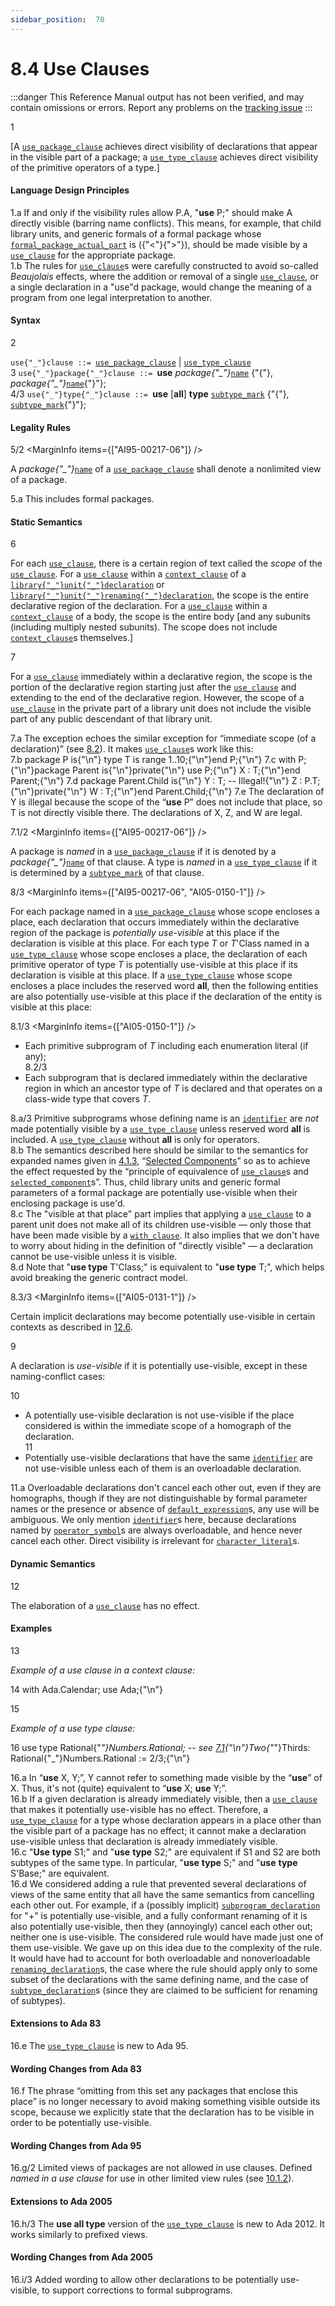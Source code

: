 ```yaml
---
sidebar_position:  70
---
```


# 8.4 Use Clauses

:::danger
This Reference Manual output has not been verified,
and may contain omissions or errors.
Report any problems on the [tracking issue](https://github.com/ada-lang-io/ada-lang-io/issues/20)
:::


<MarginText>1</MarginText>
<p>[A <code><a href="/docs/arm/AA-8/AA-8.4#S0236">use_package_clause</a></code> achieves direct visibility of declarations that appear in the visible part of a package; a <code><a href="/docs/arm/AA-8/AA-8.4#S0237">use_type_clause</a></code> achieves direct visibility of the primitive operators of a type.] <br /></p>


#### Language Design Principles

<AnnotatedOnly>
<MarginText>1.a</MarginText>
<Admonition type="aarm" aarm="note">
If and only if the visibility rules allow P.A, "<strong>use</strong> P;" should make A directly visible (barring name conflicts). This means, for example, that child library units, and generic formals of a formal package whose <code><a href="/docs/arm/AA-12/AA-12.7#S0341">formal_package_actual_part</a></code> is ({"<"}{">"}), should be made visible by a <code><a href="/docs/arm/AA-8/AA-8.4#S0235">use_clause</a></code> for the appropriate package.<br />
</Admonition>
</AnnotatedOnly>

<AnnotatedOnly>
<MarginText>1.b</MarginText>
<Admonition type="aarm" aarm="note">
The rules for <code><a href="/docs/arm/AA-8/AA-8.4#S0235">use_clause</a></code>s were carefully constructed to avoid so-called <em>Beaujolais</em> effects, where the addition or removal of a single <code><a href="/docs/arm/AA-8/AA-8.4#S0235">use_clause</a></code>, or a single declaration in a "use"d package, would change the meaning of a program from one legal interpretation to another. <br />
</Admonition>
</AnnotatedOnly>


#### Syntax

<MarginText>2</MarginText>

<CodeBlock>
<code>use{"_"}clause</code><a id="S0235"></a><code> ::= </code><code><a href="/docs/arm/AA-8/AA-8.4#S0236">use_package_clause</a></code> | <code><a href="/docs/arm/AA-8/AA-8.4#S0237">use_type_clause</a></code><br />

</CodeBlock>
<MarginText>3</MarginText>

<CodeBlock>
<code>use{"_"}package{"_"}clause</code><a id="S0236"></a><code> ::= </code><strong>use</strong> <em>package{"_"}</em><code><a href="/docs/arm/AA-4/AA-4.1#S0091">name</a></code> {"{"}, <em>package{"_"}</em><code><a href="/docs/arm/AA-4/AA-4.1#S0091">name</a></code>{"}"};<br />

</CodeBlock>
<MarginText>4/3</MarginText>
<MarginInfo items={["AI05-0150-1"]} />

<CodeBlock>
<code>use{"_"}type{"_"}clause</code><a id="S0237"></a><code> ::= </code><strong>use</strong> [<strong>all</strong>] <strong>type</strong> <code><a href="/docs/arm/AA-3/AA-3.2#S0028">subtype_mark</a></code> {"{"}, <code><a href="/docs/arm/AA-3/AA-3.2#S0028">subtype_mark</a></code>{"}"};<br />

</CodeBlock>

#### Legality Rules

<MarginText>5/2</MarginText>
<MarginInfo items={["AI95-00217-06"]} />
<p>A <em>package{"_"}</em><code><a href="/docs/arm/AA-4/AA-4.1#S0091">name</a></code> of a <code><a href="/docs/arm/AA-8/AA-8.4#S0236">use_package_clause</a></code> shall denote a nonlimited view of a package. <br /></p>

<AnnotatedOnly>
<MarginText>5.a</MarginText>
<Admonition type="aarm" aarm="ramification">
<strong></strong>This includes formal packages. <br />
</Admonition>
</AnnotatedOnly>


#### Static Semantics

<MarginText>6</MarginText>
<p>For each <code><a href="/docs/arm/AA-8/AA-8.4#S0235">use_clause</a></code>, there is a certain region of text called the <em>scope</em> of the <code><a href="/docs/arm/AA-8/AA-8.4#S0235">use_clause</a></code>. For a <code><a href="/docs/arm/AA-8/AA-8.4#S0235">use_clause</a></code> within a <code><a href="/docs/arm/AA-10/AA-10.1#S0292">context_clause</a></code> of a <code><a href="/docs/arm/AA-10/AA-10.1#S0288">library{"_"}unit{"_"}declaration</a></code> or <code><a href="/docs/arm/AA-10/AA-10.1#S0289">library{"_"}unit{"_"}renaming{"_"}declaration</a></code>, the scope is the entire declarative region of the declaration. For a <code><a href="/docs/arm/AA-8/AA-8.4#S0235">use_clause</a></code> within a <code><a href="/docs/arm/AA-10/AA-10.1#S0292">context_clause</a></code> of a body, the scope is the entire body [and any subunits (including multiply nested subunits). The scope does not include <code><a href="/docs/arm/AA-10/AA-10.1#S0292">context_clause</a></code>s themselves.]<br /></p>

<MarginText>7</MarginText>
<p>For a <code><a href="/docs/arm/AA-8/AA-8.4#S0235">use_clause</a></code> immediately within a declarative region, the scope is the portion of the declarative region starting just after the <code><a href="/docs/arm/AA-8/AA-8.4#S0235">use_clause</a></code> and extending to the end of the declarative region. However, the scope of a <code><a href="/docs/arm/AA-8/AA-8.4#S0235">use_clause</a></code> in the private part of a library unit does not include the visible part of any public descendant of that library unit. <br /></p>

<AnnotatedOnly>
<MarginText>7.a</MarginText>
<Admonition type="aarm" aarm="reason">
<strong></strong>The exception echoes the similar exception for &ldquo;immediate scope (of a declaration)&rdquo; (see <a href="/docs/arm/AA-8/AA-8.2">8.2</a>). It makes <code><a href="/docs/arm/AA-8/AA-8.4#S0235">use_clause</a></code>s work like this: <br />
</Admonition>
</AnnotatedOnly>

<AnnotatedOnly>
<MarginText>7.b</MarginText>
<CodeBlock language="ada">
package P is{"\n"}    type T is range 1..10;{"\n"}end P;{"\n"}
<MarginText>7.c</MarginText>
with P;{"\n"}package Parent is{"\n"}private{"\n"}    use P;{"\n"}    X : T;{"\n"}end Parent;{"\n"}
<MarginText>7.d</MarginText>
package Parent.Child is{"\n"}    Y : T; -- Illegal!{"\n"}    Z : P.T;{"\n"}private{"\n"}    W : T;{"\n"}end Parent.Child;{"\n"}

</CodeBlock>
</AnnotatedOnly>
<AnnotatedOnly>
<MarginText>7.e</MarginText>
<Admonition type="aarm" aarm="note">
The declaration of Y is illegal because the scope of the &ldquo;<strong>use</strong> P&rdquo; does not include that place, so T is not directly visible there. The declarations of X, Z, and W are legal. <br />
</Admonition>
</AnnotatedOnly>

<MarginText>7.1/2</MarginText>
<MarginInfo items={["AI95-00217-06"]} />
<p>A package is <em>named</em> in a <code><a href="/docs/arm/AA-8/AA-8.4#S0236">use_package_clause</a></code> if it is denoted by a <em>package{"_"}</em><code><a href="/docs/arm/AA-4/AA-4.1#S0091">name</a></code> of that clause. A type is <em>named</em> in a <code><a href="/docs/arm/AA-8/AA-8.4#S0237">use_type_clause</a></code> if it is determined by a <code><a href="/docs/arm/AA-3/AA-3.2#S0028">subtype_mark</a></code> of that clause.<br /></p>

<MarginText>8/3</MarginText>
<MarginInfo items={["AI95-00217-06", "AI05-0150-1"]} />
<p>For each package named in a <code><a href="/docs/arm/AA-8/AA-8.4#S0236">use_package_clause</a></code> whose scope encloses a place, each declaration that occurs immediately within the declarative region of the package is <em>potentially use-visible</em> at this place if the declaration is visible at this place. For each type <em>T</em> or <em>T</em>'Class named in a <code><a href="/docs/arm/AA-8/AA-8.4#S0237">use_type_clause</a></code> whose scope encloses a place, the declaration of each primitive operator of type <em>T</em> is potentially use-visible at this place if its declaration is visible at this place. If a <code><a href="/docs/arm/AA-8/AA-8.4#S0237">use_type_clause</a></code> whose scope encloses a place includes the reserved word <strong>all</strong>, then the following entities are also potentially use-visible at this place if the declaration of the entity is visible at this place: <br /></p>

<MarginText>8.1/3</MarginText>
<MarginInfo items={["AI05-0150-1"]} />
<ul>
<li>Each primitive subprogram of <em>T</em> including each enumeration literal (if any);<br /></li>
<MarginText>8.2/3</MarginText>
<MarginInfo items={["AI05-0150-1"]} />
<li>Each subprogram that is declared immediately within the declarative region in which an ancestor type of <em>T</em> is declared and that operates on a class-wide type that covers <em>T</em>. <br /></li>
</ul>
<AnnotatedOnly>
<MarginText>8.a/3</MarginText>
<MarginInfo items={["AI05-0150-1"]} />
<Admonition type="aarm" aarm="ramification">
<strong></strong>Primitive subprograms whose defining name is an <code><a href="/docs/arm/AA-2/AA-2.3#S0002">identifier</a></code> are <em>not</em> made potentially visible by a <code><a href="/docs/arm/AA-8/AA-8.4#S0237">use_type_clause</a></code> unless reserved word <strong>all</strong> is included. A <code><a href="/docs/arm/AA-8/AA-8.4#S0237">use_type_clause</a></code> without <strong>all</strong> is only for operators.<br />
</Admonition>
</AnnotatedOnly>

<AnnotatedOnly>
<MarginText>8.b</MarginText>
<Admonition type="aarm" aarm="note">
The semantics described here should be similar to the semantics for expanded names given in <a href="/docs/arm/AA-4/AA-4.1#Subclause_4.1.3">4.1.3</a>, &ldquo;<a href="/docs/arm/AA-4/AA-4.1#Subclause_4.1.3">Selected Components</a>&rdquo; so as to achieve the effect requested by the &ldquo;principle of equivalence of <code><a href="/docs/arm/AA-8/AA-8.4#S0235">use_clause</a></code>s and <code><a href="/docs/arm/AA-4/AA-4.1#S0098">selected_component</a></code>s&rdquo;. Thus, child library units and generic formal parameters of a formal package are potentially use-visible when their enclosing package is use'd.<br />
</Admonition>
</AnnotatedOnly>

<AnnotatedOnly>
<MarginText>8.c</MarginText>
<Admonition type="aarm" aarm="note">
The "visible at that place" part implies that applying a <code><a href="/docs/arm/AA-8/AA-8.4#S0235">use_clause</a></code> to a parent unit does not make all of its children use-visible &mdash; only those that have been made visible by a <code><a href="/docs/arm/AA-10/AA-10.1#S0294">with_clause</a></code>. It also implies that we don't have to worry about hiding in the definition of "directly visible" &mdash; a declaration cannot be use-visible unless it is visible.<br />
</Admonition>
</AnnotatedOnly>

<AnnotatedOnly>
<MarginText>8.d</MarginText>
<Admonition type="aarm" aarm="note">
Note that "<strong>use type</strong> T'Class;" is equivalent to "<strong>use type</strong> T;", which helps avoid breaking the generic contract model. <br />
</Admonition>
</AnnotatedOnly>

<MarginText>8.3/3</MarginText>
<MarginInfo items={["AI05-0131-1"]} />
<p>Certain implicit declarations may become potentially use-visible in certain contexts as described in <a href="/docs/arm/AA-12/AA-12.6">12.6</a>.<br /></p>

<MarginText>9</MarginText>
<p>A declaration is <em>use-visible</em> if it is potentially use-visible, except in these naming-conflict cases: <br /></p>

<MarginText>10</MarginText>
<ul>
<li>A potentially use-visible declaration is not use-visible if the place considered is within the immediate scope of a homograph of the declaration.<br /></li>
<MarginText>11</MarginText>
<li>Potentially use-visible declarations that have the same <code><a href="/docs/arm/AA-2/AA-2.3#S0002">identifier</a></code> are not use-visible unless each of them is an overloadable declaration. <br /></li>
</ul>
<AnnotatedOnly>
<MarginText>11.a</MarginText>
<Admonition type="aarm" aarm="ramification">
<strong></strong>Overloadable declarations don't cancel each other out, even if they are homographs, though if they are not distinguishable by formal parameter names or the presence or absence of <code><a href="/docs/arm/AA-3/AA-3.7#S0063">default_expression</a></code>s, any use will be ambiguous. We only mention <code><a href="/docs/arm/AA-2/AA-2.3#S0002">identifier</a></code>s here, because declarations named by <code><a href="/docs/arm/AA-6/AA-6.1#S0202">operator_symbol</a></code>s are always overloadable, and hence never cancel each other. Direct visibility is irrelevant for <code><a href="/docs/arm/AA-2/AA-2.5#S0015">character_literal</a></code>s. <br />
</Admonition>
</AnnotatedOnly>


#### Dynamic Semantics

<MarginText>12</MarginText>
<p>The elaboration of a <code><a href="/docs/arm/AA-8/AA-8.4#S0235">use_clause</a></code> has no effect. <br /></p>


#### Examples

<MarginText>13</MarginText>
<p><em>Example of a use clause in a context clause:</em> <br /></p>

<MarginText>14</MarginText>
<CodeBlock language="ada">
with Ada.Calendar; use Ada;{"\n"}

</CodeBlock>
<MarginText>15</MarginText>
<p><em>Example of a use type clause:</em> <br /></p>

<MarginText>16</MarginText>
<CodeBlock language="ada">
use type Rational{"_"}Numbers.Rational; -- see <a href="/docs/arm/AA-7/AA-7.1">7.1</a>{"\n"}Two{"_"}Thirds: Rational{"_"}Numbers.Rational := 2/3;{"\n"}

</CodeBlock>
<AnnotatedOnly>
<MarginText>16.a</MarginText>
<Admonition type="aarm" aarm="ramification">
<strong></strong>In &ldquo;<strong>use</strong> X, Y;&rdquo;, Y cannot refer to something made visible by the &ldquo;<strong>use</strong>&rdquo; of X. Thus, it's not (quite) equivalent to &ldquo;<strong>use</strong> X; <strong>use</strong> Y;&rdquo;.<br />
</Admonition>
</AnnotatedOnly>

<AnnotatedOnly>
<MarginText>16.b</MarginText>
<Admonition type="aarm" aarm="note">
If a given declaration is already immediately visible, then a <code><a href="/docs/arm/AA-8/AA-8.4#S0235">use_clause</a></code> that makes it potentially use-visible has no effect. Therefore, a <code><a href="/docs/arm/AA-8/AA-8.4#S0237">use_type_clause</a></code> for a type whose declaration appears in a place other than the visible part of a package has no effect; it cannot make a declaration use-visible unless that declaration is already immediately visible.<br />
</Admonition>
</AnnotatedOnly>

<AnnotatedOnly>
<MarginText>16.c</MarginText>
<Admonition type="aarm" aarm="note">
"<strong>Use</strong> <strong>type</strong> S1;" and "<strong>use</strong> <strong>type</strong> S2;" are equivalent if S1 and S2 are both subtypes of the same type. In particular, "<strong>use</strong> <strong>type</strong> S;" and "<strong>use</strong> <strong>type</strong> S'Base;" are equivalent. <br />
</Admonition>
</AnnotatedOnly>

<AnnotatedOnly>
<MarginText>16.d</MarginText>
<Admonition type="aarm" aarm="reason">
<strong></strong>We considered adding a rule that prevented several declarations of views of the same entity that all have the same semantics from cancelling each other out. For example, if a (possibly implicit) <code><a href="/docs/arm/AA-6/AA-6.1#S0195">subprogram_declaration</a></code> for "+" is potentially use-visible, and a fully conformant renaming of it is also potentially use-visible, then they (annoyingly) cancel each other out; neither one is use-visible. The considered rule would have made just one of them use-visible. We gave up on this idea due to the complexity of the rule. It would have had to account for both overloadable and nonoverloadable <code><a href="/docs/arm/AA-8/AA-8.5#S0238">renaming_declaration</a></code>s, the case where the rule should apply only to some subset of the declarations with the same defining name, and the case of <code><a href="/docs/arm/AA-3/AA-3.2#S0026">subtype_declaration</a></code>s (since they are claimed to be sufficient for renaming of subtypes). <br />
</Admonition>
</AnnotatedOnly>

<AnnotatedOnly>

#### Extensions to Ada 83

</AnnotatedOnly>
<AnnotatedOnly>
<MarginText>16.e</MarginText>
<Admonition type="aarm" aarm="note">
The <code><a href="/docs/arm/AA-8/AA-8.4#S0237">use_type_clause</a></code> is new to Ada 95. <br />
</Admonition>
</AnnotatedOnly>

<AnnotatedOnly>

#### Wording Changes from Ada 83

</AnnotatedOnly>
<AnnotatedOnly>
<MarginText>16.f</MarginText>
<Admonition type="aarm" aarm="note">
The phrase &ldquo;omitting from this set any packages that enclose this place&rdquo; is no longer necessary to avoid making something visible outside its scope, because we explicitly state that the declaration has to be visible in order to be potentially use-visible. <br />
</Admonition>
</AnnotatedOnly>

<AnnotatedOnly>

#### Wording Changes from Ada 95

</AnnotatedOnly>
<AnnotatedOnly>
<MarginText>16.g/2</MarginText>
<MarginInfo items={["AI95-00217-06"]} />
<Admonition type="aarm" aarm="note">
Limited views of packages are not allowed in use clauses. Defined <em>named in a use clause</em> for use in other limited view rules (see <a href="/docs/arm/AA-10/AA-10.1#Subclause_10.1.2">10.1.2</a>). <br />
</Admonition>
</AnnotatedOnly>

<AnnotatedOnly>

#### Extensions to Ada 2005

</AnnotatedOnly>
<AnnotatedOnly>
<MarginText>16.h/3</MarginText>
<MarginInfo items={["AI05-0150-1"]} />
<Admonition type="aarm" aarm="note">
The <strong>use all type</strong> version of the <code><a href="/docs/arm/AA-8/AA-8.4#S0237">use_type_clause</a></code> is new to Ada 2012. It works similarly to prefixed views. <br />
</Admonition>
</AnnotatedOnly>

<AnnotatedOnly>

#### Wording Changes from Ada 2005

</AnnotatedOnly>
<AnnotatedOnly>
<MarginText>16.i/3</MarginText>
<MarginInfo items={["AI05-0131-1"]} />
<Admonition type="aarm" aarm="correction">
<strong></strong> Added wording to allow other declarations to be potentially use-visible, to support corrections to formal subprograms. <br />
</Admonition>
</AnnotatedOnly>

